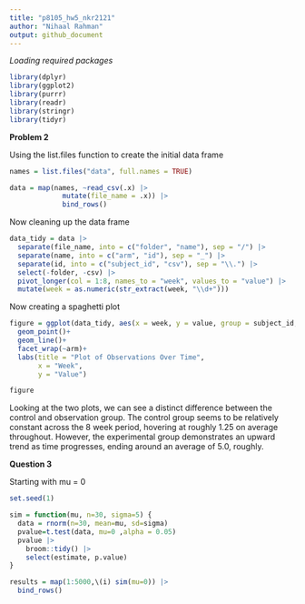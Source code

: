 ```yaml
---
title: "p8105_hw5_nkr2121"
author: "Nihaal Rahman"
output: github_document
---
```


*Loading required packages*
```r
library(dplyr)
library(ggplot2)
library(purrr)
library(readr)
library(stringr)
library(tidyr)
```

**Problem 2**

Using the list.files function to create the initial data frame
```r
names = list.files("data", full.names = TRUE)

data = map(names, ~read_csv(.x) |> 
             mutate(file_name = .x)) |>
             bind_rows()
```

Now cleaning up the data frame
```r
data_tidy = data |>
  separate(file_name, into = c("folder", "name"), sep = "/") |> 
  separate(name, into = c("arm", "id"), sep = "_") |> 
  separate(id, into = c("subject_id", "csv"), sep = "\\.") |> 
  select(-folder, -csv) |>
  pivot_longer(col = 1:8, names_to = "week", values_to = "value") |> 
  mutate(week = as.numeric(str_extract(week, "\\d+")))
```

Now creating a spaghetti plot
```r
figure = ggplot(data_tidy, aes(x = week, y = value, group = subject_id, color = subject_id))+
  geom_point()+
  geom_line()+
  facet_wrap(~arm)+
  labs(title = "Plot of Observations Over Time",
       x = "Week",
       y = "Value")

figure
```

Looking at the two plots, we can see a distinct difference between the control and observation group. The control group seems to be relatively constant across the 8 week period, hovering at roughly 1.25 on average throughout. However, the experimental group demonstrates an upward trend as time progresses, ending around an average of 5.0, roughly. 

**Question 3**

Starting with mu = 0
```r
set.seed(1)

sim = function(mu, n=30, sigma=5) {
  data = rnorm(n=30, mean=mu, sd=sigma)
  pvalue=t.test(data, mu=0 ,alpha = 0.05)
  pvalue |> 
    broom::tidy() |> 
    select(estimate, p.value)
}

results = map(1:5000,\(i) sim(mu=0)) |>
  bind_rows()
```




